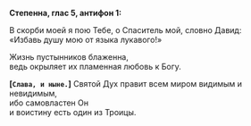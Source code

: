 **Степенна, глас 5, антифон 1:**

В скорби моей я пою Тебе, о Спаситель мой, словно Давид:  
«Избавь душу мою от языка лукавого!»

Жизнь пустынников блаженна,  
ведь окрыляет их пламенная любовь к Богу.

**[`Слава, и ныне.`]** Святой Дух правит всем миром видимым и невидимым,  
ибо самовластен Он  
и воистину есть один из Троицы.
